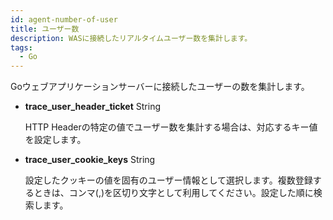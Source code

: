```yaml
---
id: agent-number-of-user
title: ユーザー数
description: WASに接続したリアルタイムユーザー数を集計します。
tags:
  - Go
---
```


Goウェブアプリケーションサーバーに接続したユーザーの数を集計します。

-   **trace_user_header_ticket** <span class='type'>String</span>

    HTTP Headerの特定の値でユーザー数を集計する場合は、対応するキー値を設定します。

-   **trace_user_cookie_keys** <span class='type'>String</span>

    設定したクッキーの値を固有のユーザー情報として選択します。複数登録するときは、コンマ(,)を区切り文字として利用してください。設定した順に検索します。
